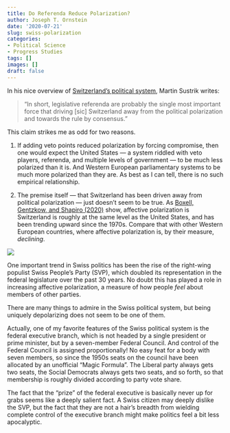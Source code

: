 ```yaml
---
title: Do Referenda Reduce Polarization?
author: Joseph T. Ornstein
date: '2020-07-21'
slug: swiss-polarization
categories: 
- Political Science
- Progress Studies
tags: []
images: []
draft: false
---
```


In his nice overview of [Switzerland's political system](https://www.lesswrong.com/posts/x6hpkYyzMG6Bf8T3W/swiss-political-system-more-than-you-ever-wanted-to-know-i), Martin Sustrik writes:

> "In short, legislative referenda are probably the single most important force that driving [sic] Switzerland away from the political polarization and towards the rule by consensus."

This claim strikes me as odd for two reasons. 

1. If adding veto points reduced polarization by forcing compromise, then one would expect the United States --- a system riddled with veto players, referenda, and multiple levels of government --- to be much less polarized than it is. And Western European parliamentary systems to be much more polarized than they are. As best as I can tell, there is no such empirical relationship. 

2. The premise itself --- that Switzerland has been driven away from political polarization --- just doesn't seem to be true. As [Boxell, Gentzkow, and Shapiro (2020)](cross-polar.pdf) show, affective polarization is Switzerland is roughly at the same level as the United States, and has been trending upward since the 1970s. Compare that with other Western European countries, where affective polarization is, by their measure, *declining*.

![](img/cross-polar.png)

One important trend in Swiss politics has been the rise of the right-wing populist Swiss People's Party (SVP), which doubled its representation in the federal legislature over the past 30 years. No doubt this has played a role in increasing affective polarization, a measure of how people *feel* about members of other parties.

There are many things to admire in the Swiss political system, but being uniquely depolarizing does not seem to be one of them. 

Actually, one of my favorite features of the Swiss political system is the federal executive branch, which is not headed by a single president or prime minister, but by a seven-member Federal Council. And control of the Federal Council is assigned proportionally! No easy feat for a body with seven members, so since the 1950s seats on the council have been allocated by an unofficial "Magic Formula". The Liberal party always gets two seats, the Social Democrats always gets two seats, and so forth, so that membership is roughly divided according to party vote share. 

The fact that the "prize" of the federal executive is basically never up for grabs seems like a deeply salient fact. A Swiss citizen may deeply dislike the SVP, but the fact that they are not a hair's breadth from wielding complete control of the executive branch might make politics feel a bit less apocalyptic.
